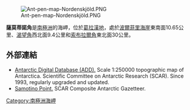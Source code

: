 {{unreferenced|time=2013-10-27T05:39:57+00:00}}
[[Image:Ant-pen-map-Nordenskjöld.PNG|thumb]]

'''薩莫蒂諾角'''是[[南極洲|南極洲]]的海岬，位於[[葛拉漢地|葛拉漢地]]，處於[[波爾菲里海崖|波爾菲里海崖]]東南面10.65公里、[[渴望角|渴望角]]西北面9.4公里和[[索布拉爾角|索布拉爾角]]東北面30公里。

{{coord|64|31|00|S|58|59|32|W|display=title}}

==外部連結==
* [http://www.add.scar.org Antarctic Digital Database (ADD).]{{Wayback|url=http://www.add.scar.org/ |date=20170305000653 }} Scale 1:250000 topographic map of Antarctica. Scientific Committee on Antarctic Research (SCAR). Since 1993, regularly upgraded and updated.
* [https://data.aad.gov.au/aadc/gaz/scar/display_name.cfm?gaz_id=137493 Samotino Point.] {{Wayback|url=https://data.aad.gov.au/aadc/gaz/scar/display_name.cfm?gaz_id=137493 |date=20190213124126 }} SCAR Composite Antarctic Gazetteer.

{{DEFAULTSORT:Samotino Point}}
[[Category:南極洲海岬|Category:南極洲海岬]]


{{NordenskjöldCoast-geo-stub}}